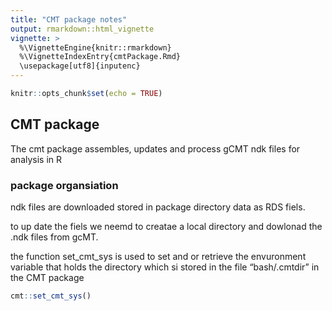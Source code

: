 ```yaml
---
title: "CMT package notes"
output: rmarkdown::html_vignette
vignette: >
  %\VignetteEngine{knitr::rmarkdown}
  %\VignetteIndexEntry{cmtPackage.Rmd}
  \usepackage[utf8]{inputenc}
---
```

```r

knitr::opts_chunk$set(echo = TRUE)
```

## CMT package

The cmt package  assembles, updates and process gCMT ndk files for analysis in R

### package organsiation

ndk  files are downloaded  stored in package directory data as RDS fiels.

to up date the fiels we neemd to creatae a local directory and dowlonad the .ndk files from gcMT.

the  function set_cmt_sys is used to set and or retrieve the envuronment variable that holds the directory which si stored in the file "bash/.cmtdir" in the CMT package 
```r
cmt::set_cmt_sys()
```

<!-- ## Including Plots -->

<!-- You can also embed plots, for example: -->

<!-- ```{r pressure, echo=FALSE} -->
<!-- plot(pressure) -->
<!-- ``` -->

<!-- Note that the `echo = FALSE` parameter was added to the code chunk to prevent printing of the R code that generated the plot. -->
